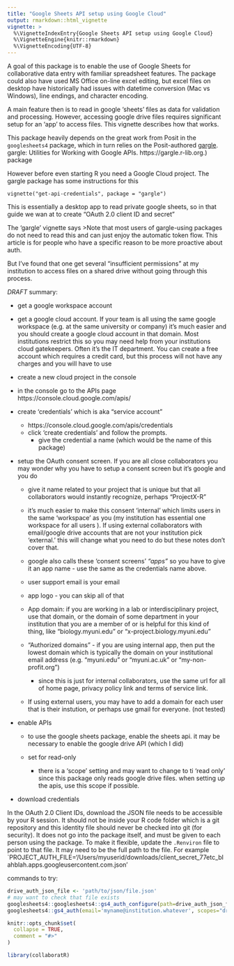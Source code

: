 ```yaml
---
title: "Google Sheets API setup using Google Cloud"
output: rmarkdown::html_vignette
vignette: >
  %\VignetteIndexEntry{Google Sheets API setup using Google Cloud}
  %\VignetteEngine{knitr::rmarkdown}
  %\VignetteEncoding{UTF-8}
---
```


A goal of this package is to enable the use of Google Sheets for collaborative data entry with 
familiar spreadsheet features.    The package could also have used MS Office on-line excel editing, but excel files 
on desktop have historically had issues with datetime conversion (Mac vs Windows), line endings, and character encoding. 

A main feature then is to read in google 'sheets' files as data for validation and processing.   However, accessing google drive files requires significant setup for an 'app' to access files.   This vignette describes how that works. 

This package heavily depends on the great work from Posit in the `googlesheets4` package, which in turn relies on the Posit-authored [gargle](Bryan J, Citro C, Wickham H 2023). gargle: Utilities for Working with Google APIs. https://gargle.r-lib.org.) package

However before even starting R you need a Google Cloud project.   The gargle package has some instructions for this 

`vignette("get-api-credentials", package = "gargle")`

This is essentially a desktop app to read private google sheets, so in that guide we wan at to create "OAuth 2.0 client ID and secret"

The 'gargle' vignette says 
>Note that most users of gargle-using packages do not need to read this and can just enjoy the automatic token flow. This article is for people who have a specific reason to be more proactive about auth.

But I've found that one get several "insufficient permissions" at my institution to access files on a shared drive without going through this process. 





*DRAFT* summary:

- get a google workspace account
- get a google cloud account.   If your team is all using the same google workspace (e.g. at the same university or company) it's much easier and  you should create a google cloud account in that domain.  Most institutions restrict this so you may need help from your institutions cloud gatekeepers.   Often it's the IT department.   You can create a free account which requires a credit card, but this process will not have any charges and you will have to use 

- create a new cloud project in the console
- in the console go to the APIs page https://console.cloud.google.com/apis/
- create 'credentials' which is aka "service account" 
  - https://console.cloud.google.com/apis/credentials
  - click 'create credentials' and follow the prompts. 
    - give the credential a name (which would be the name of this package)
- setup the OAuth consent screen.  If you are all close collaborators you may wonder why you have to setup a consent screen but it's google and you do
  - give it name related to your project that is unique but that all collaborators would instantly recognize, perhaps "ProjectX-R" 
  - it's much easier to make this consent 'internal' which limits users in the same 'workspace' as you (my institution has essential one workspace for all users ).  If using external collaborators with email/google drive accounts that are not your institution pick 'external.'  this will change what you need to do but these notes don't cover that. 
  
  - google also calls these 'consent screens' *"apps"* so you have to give it an app name - use the same as the credentials name above.  
  - user support email is your email
  - app logo -  you can skip all of that
  - App domain: if you are working in a lab or interdisciplinary project, use that domain, or the domain of some department in your institution that you are a member of or is helpful for this kind of thing, like "biology.myuni.edu" or "x-project.biology.myuni.edu"
  - "Authorized domains" - if you are using internal app, then put the lowest domain which is typically the domain on your institutional email address (e.g. "myuni.edu" or "myuni.ac.uk" or "my-non-profit.org")
     - since this is just for internal collaborators, use the same url for all of home page, privacy policy link and terms of service link.   
  - If using external users, you may have to add a domain for each user that is their instution, or perhaps use gmail for everyone.  (not tested)
  
  
- enable APIs
  - to use the google sheets package, enable the sheets api.  it may be necessary to enable the google drive API (which I did)

  - set for read-only
    - there is a 'scope' setting and may want to change to ti 'read only' since this package only reads google drive files.  when setting up the apis, use this scope if possible.  
    
- download credentials

In the OAuth 2.0 Client IDs, download the JSON file needs to be accessible by your R session.  It should not be inside your R code folder which is a git repository and this identity file should never be checked into git (for security).  It does not go into the package itself, and must be given to each person using the package.   To make it flexible, update the `.Renviron` file to point to that file. It may need to be the full path to the file.   For example
`PROJECT_AUTH_FILE='/Users/myuserid/downloads/client_secret_77etc_blahblah.apps.googleusercontent.com.json'




commands to try: 

```R
drive_auth_json_file <- 'path/to/json/file.json'
# may want to check that file exists 
googlesheets4::googlesheets4::gs4_auth_configure(path=drive_auth_json_file)
googlesheets4::gs4_auth(email='myname@institution.whatever', scopes="drive.readonly")
```
  

```r
knitr::opts_chunk$set(
  collapse = TRUE,
  comment = "#>"
)
```

```r
library(collaboratR)
```
